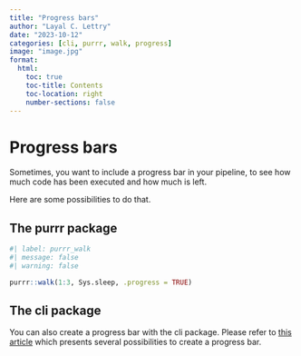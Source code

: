 ```yaml
---
title: "Progress bars"
author: "Layal C. Lettry"
date: "2023-10-12"
categories: [cli, purrr, walk, progress]
image: "image.jpg"
format:
  html:
    toc: true
    toc-title: Contents
    toc-location: right
    number-sections: false
---
```


# Progress bars

Sometimes, you want to include a progress bar in your pipeline, to see how much code has been executed and how much is left.

Here are some possibilities to do that.

## The purrr package

```r
#| label: purrr_walk
#| message: false
#| warning: false

purrr::walk(1:3, Sys.sleep, .progress = TRUE)
```

## The cli package

You can also create a progress bar with the cli package. Please refer to [this article](https://cli.r-lib.org/articles/progress.html) which presents several possibilities to create a progress bar.
